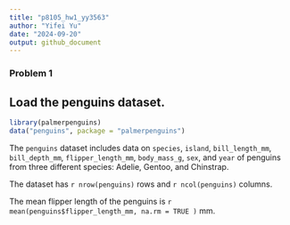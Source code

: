 ```yaml
---
title: "p8105_hw1_yy3563"
author: "Yifei Yu"
date: "2024-09-20"
output: github_document
---
```


### Problem 1

## Load the penguins dataset.

```r
library(palmerpenguins)
data("penguins", package = "palmerpenguins")
```

The `penguins` dataset includes data on `species`, `island`, `bill_length_mm`, `bill_depth_mm`, `flipper_length_mm`, `body_mass_g`, `sex`, and `year` of penguins from three different species: Adelie, Gentoo, and Chinstrap. 

The dataset has `r nrow(penguins)` rows and `r ncol(penguins)` columns. 

The mean flipper length of the penguins is `r mean(penguins$flipper_length_mm, na.rm = TRUE )` mm.

